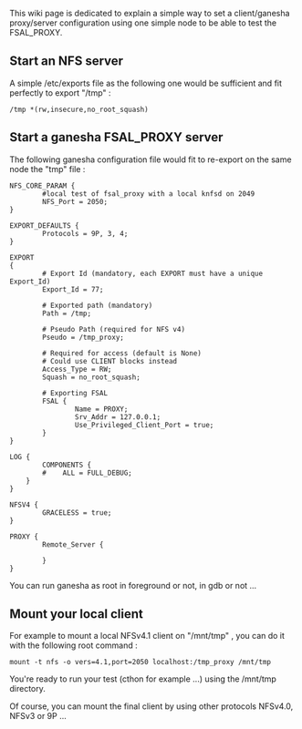 This wiki page is dedicated to explain a simple way to set a client/ganesha proxy/server configuration using one simple node to be able to test the FSAL_PROXY.

==Start an NFS server==
A simple /etc/exports file as the following one would be sufficient and fit perfectly to export "/tmp" :

<pre>
/tmp *(rw,insecure,no_root_squash)
</pre>

==Start a ganesha FSAL_PROXY server==
The following ganesha configuration file would fit to re-export on the same node the "tmp" file :

<pre>
NFS_CORE_PARAM {
        #local test of fsal_proxy with a local knfsd on 2049
        NFS_Port = 2050;
}

EXPORT_DEFAULTS {
        Protocols = 9P, 3, 4;
}

EXPORT
{
        # Export Id (mandatory, each EXPORT must have a unique Export_Id)
        Export_Id = 77;

        # Exported path (mandatory)
        Path = /tmp;

        # Pseudo Path (required for NFS v4)
        Pseudo = /tmp_proxy;

        # Required for access (default is None)
        # Could use CLIENT blocks instead
        Access_Type = RW;
        Squash = no_root_squash;

        # Exporting FSAL   
        FSAL {
                Name = PROXY;
                Srv_Addr = 127.0.0.1;
                Use_Privileged_Client_Port = true;
        }
}

LOG {   
        COMPONENTS {
        #    ALL = FULL_DEBUG;
    }
}

NFSV4 { 
        GRACELESS = true;
}

PROXY {
        Remote_Server {
                
        }
}
</pre>

You can run ganesha as root in foreground or not, in gdb or not ...

==Mount your local client==

For example to mount a local NFSv4.1 client on "/mnt/tmp" , you can do it with the following root command :
<pre>
mount -t nfs -o vers=4.1,port=2050 localhost:/tmp_proxy /mnt/tmp
</pre>

You're ready to run your test (cthon for example ...) using the /mnt/tmp directory.

Of course, you can mount the final client by using other protocols NFSv4.0, NFSv3 or 9P ...

